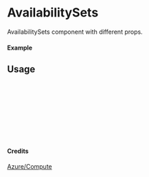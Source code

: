 
<Meta of={AvailabilitySets} title="Azure/Compute/AvailabilitySets" />

# AvailabilitySets

AvailabilitySets component with different props.

#### Example

<Canvas of={AvailabilitySets.Primary} />

## Usage

```ts
import { AvailabilitySets } from "yadl-ui";

const Example = () => {
  return (
      <AvailabilitySets />
  );
};

export default Example;
```

#### Credits
[Azure/Compute](https://learn.microsoft.com/en-us/azure/architecture/icons/)
